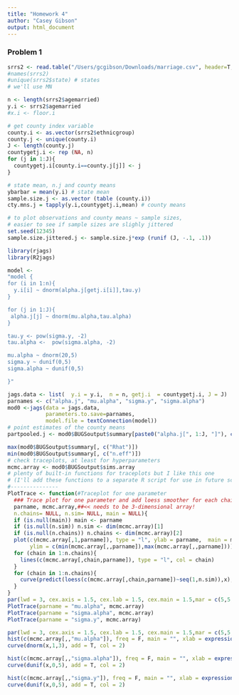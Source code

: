 ```yaml
---
title: "Homework 4"
author: "Casey Gibson"
output: html_document
---
```


### Problem 1

```r
srrs2 <- read.table("/Users/gcgibson/Downloads/marriage.csv", header=T, sep=",")
#names(srrs2)
#unique(srrs2$state) # states
# we'll use MN

n <- length(srrs2$agemarried)
y.i <- srrs2$agemarried
#x.i <- floor.i

# get county index variable
county.i <- as.vector(srrs2$ethnicgroup)
county.j <- unique(county.i)
J <- length(county.j)
countygetj.i <- rep (NA, n) 
for (j in 1:J){
  countygetj.i[county.i==county.j[j]] <- j
}

# state mean, n.j and county means
ybarbar = mean(y.i) # state mean
sample.size.j <- as.vector (table (county.i))
cty.mns.j = tapply(y.i,countygetj.i,mean) # county means

# to plot observations and county means ~ sample sizes, 
# easier to see if sample sizes are slighly jittered
set.seed(12345)
sample.size.jittered.j <- sample.size.j*exp (runif (J, -.1, .1))

```





```r

library(rjags)
library(R2jags)

model <- 
"model {
for (i in 1:n){
  y.i[i] ~ dnorm(alpha.j[getj.i[i]],tau.y)
}

for (j in 1:J){
 alpha.j[j] ~ dnorm(mu.alpha,tau.alpha)
}

tau.y <- pow(sigma.y, -2)
tau.alpha <-  pow(sigma.alpha, -2)

mu.alpha ~ dnorm(20,5)
sigma.y ~ dunif(0,5)
sigma.alpha ~ dunif(0,5)

}"

jags.data <- list(  y.i = y.i,  n = n, getj.i  = countygetj.i, J = J)
parnames <- c("alpha.j", "mu.alpha", "sigma.y", "sigma.alpha")
mod0 <-jags(data = jags.data, 
            parameters.to.save=parnames, 
            model.file = textConnection(model))
# point estimates of the county means
partpooled.j <- mod0$BUGSoutput$summary[paste0("alpha.j[", 1:J, "]"), c("mean")]

max(mod0$BUGSoutput$summary[, c("Rhat")])
min(mod0$BUGSoutput$summary[, c("n.eff")])
# check traceplots, at least for hyperparameters
mcmc.array <- mod0$BUGSoutput$sims.array
# plenty of built-in functions for traceplots but I like this one
# (I'll add these functions to a separate R script for use in future scripts)
#---------------
PlotTrace <- function(#Traceplot for one parameter
  ### Trace plot for one parameter and add loess smoother for each chain
  parname, mcmc.array,##<< needs to be 3-dimensional array!
  n.chains= NULL, n.sim= NULL, main = NULL){
  if (is.null(main)) main <- parname
  if (is.null(n.sim)) n.sim <- dim(mcmc.array)[1]
  if (is.null(n.chains)) n.chains <- dim(mcmc.array)[2]
  plot(c(mcmc.array[,1,parname]), type = "l", ylab = parname,  main = main,
       ylim = c(min(mcmc.array[,,parname]),max(mcmc.array[,,parname])))
  for (chain in 1:n.chains){
    lines(c(mcmc.array[,chain,parname]), type = "l", col = chain)
  }
  for (chain in 1:n.chains){
    curve(predict(loess(c(mcmc.array[,chain,parname])~seq(1,n.sim)),x), lty = 2, lwd = 3, add = TRUE, type = "l", col = chain)
  }
}
par(lwd = 3, cex.axis = 1.5, cex.lab = 1.5, cex.main = 1.5,mar = c(5,5,1,1), mfrow = c(1,3))
PlotTrace(parname = "mu.alpha", mcmc.array)
PlotTrace(parname = "sigma.alpha", mcmc.array)
PlotTrace(parname = "sigma.y", mcmc.array)

par(lwd = 3, cex.axis = 1.5, cex.lab = 1.5, cex.main = 1.5,mar = c(5,5,1,1), mfrow = c(1,3))
hist(c(mcmc.array[,,"mu.alpha"]), freq = F, main = "", xlab = expression(mu[alpha]))
curve(dnorm(x,1,3), add = T, col = 2)

hist(c(mcmc.array[,,"sigma.alpha"]), freq = F, main = "", xlab = expression(sigma[alpha]))
curve(dunif(x,0,5), add = T, col = 2)

hist(c(mcmc.array[,,"sigma.y"]), freq = F, main = "", xlab = expression(sigma[y]))
curve(dunif(x,0,5), add = T, col = 2)

```


